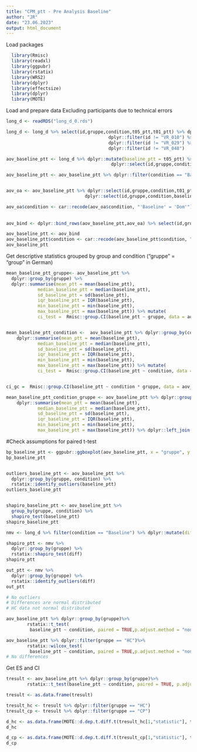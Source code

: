 ---
title: "CPM_ptt - Pre Analysis Baseline"
author: "JR"
date: "23.06.2023"
output: html_document
---

Load packages
```{r echo=TRUE, message=FALSE, warning=FALSE}
  library(Rmisc) 
  library(readxl)
  library(ggpubr) 
  library(rstatix) 
  library(WRS2)
  library(dplyr) 
  library(effectsize)
  library(dplyr)
  library(MOTE)
```

Load and prepare data
Excluding participants due to technical errors
```{r}
long_d <- readRDS("long_d_0.rds")

long_d <- long_d %>% select(id,gruppe,condition,t05_ptt,t01_ptt) %>% dplyr::filter(id != "VR_001") %>%
                                       dplyr::filter(id != "VR_010") %>%
                                       dplyr::filter(id != "VR_029") %>%
                                       dplyr::filter(id != "VR_048") 

aov_baseline_ptt <- long_d %>% dplyr::mutate(baseline_ptt = t05_ptt) %>%
                                        dplyr::select(id,gruppe,condition,baseline_ptt,t01_ptt)

aov_baseline_ptt <- aov_baseline_ptt %>% dplyr::filter(condition == "Baseline") %>% droplevels()


aov_oa <- aov_baseline_ptt %>% dplyr::select(id,gruppe,condition,t01_ptt) %>% mutate(baseline_ptt = t01_ptt) %>%
                              dplyr::select(id,gruppe,condition,baseline_ptt)

aov_oa$condition <- car::recode(aov_oa$condition, "'Baseline' = 'Dom'")  
  
  
aov_bind <- dplyr::bind_rows(aov_baseline_ptt,aov_oa) %>% select(id,gruppe,condition,baseline_ptt)

aov_baseline_ptt <- aov_bind
aov_baseline_ptt$condition <- car::recode(aov_baseline_ptt$condition, "'Baseline' = 'Cpm'")
aov_baseline_ptt
```



Get descriptive statistics grouped by group and condition
("gruppe" = "group" in German)
```{r}
mean_baseline_ptt_gruppe<- aov_baseline_ptt %>%
  dplyr::group_by(gruppe) %>%
  dplyr::summarise(mean_ptt = mean(baseline_ptt),
            median_baseline_ptt = median(baseline_ptt),
            sd_baseline_ptt = sd(baseline_ptt),
            iqr_baseline_ptt = IQR(baseline_ptt),
            min_baseline_ptt = min(baseline_ptt),
            max_baseline_ptt = max(baseline_ptt)) %>% mutate(
            ci_test =  Rmisc::group.CI(baseline_ptt ~ gruppe, data = aov_baseline_ptt, ci = .95))


mean_baseline_ptt_condition <-  aov_baseline_ptt %>% dplyr::group_by(condition) %>%
    dplyr::summarise(mean_ptt = mean(baseline_ptt),
            median_baseline_ptt = median(baseline_ptt),
            sd_baseline_ptt = sd(baseline_ptt),
            iqr_baseline_ptt = IQR(baseline_ptt),
            min_baseline_ptt = min(baseline_ptt),
            max_baseline_ptt = max(baseline_ptt)) %>% mutate(
            ci_test =  Rmisc::group.CI(baseline_ptt ~ condition, data = aov_baseline_ptt, ci = .95))


ci_gc =  Rmisc::group.CI(baseline_ptt ~ condition * gruppe, data = aov_baseline_ptt, ci = .95)

mean_baseline_ptt_condition_gruppe <- aov_baseline_ptt %>% dplyr::group_by(gruppe, condition) %>%
    dplyr::summarise(mean_ptt = mean(baseline_ptt),
            median_baseline_ptt = median(baseline_ptt),
            sd_baseline_ptt = sd(baseline_ptt),
            iqr_baseline_ptt = IQR(baseline_ptt),
            min_baseline_ptt = min(baseline_ptt),
            max_baseline_ptt = max(baseline_ptt)) %>% dplyr::left_join(ci_gc, by = c("gruppe","condition"))

```



#Check assumptions for paired t-test
```{r}
bp_baseline_ptt <- ggpubr::ggboxplot(aov_baseline_ptt, x = "gruppe", y = "baseline_ptt", color = "condition", palette = "jco" , add = c("mean_se"))
bp_baseline_ptt


outliers_baseline_ptt <- aov_baseline_ptt %>%
  dplyr::group_by(gruppe, condition) %>%
  rstatix::identify_outliers(baseline_ptt)
outliers_baseline_ptt


shapiro_baseline_ptt <- aov_baseline_ptt %>%
  group_by(gruppe, condition) %>%
  shapiro_test(baseline_ptt)
shapiro_baseline_ptt

nmv <- long_d %>% filter(condition == "Baseline") %>% dplyr::mutate(diff = t05_ptt - t01_ptt) %>% dplyr::select(id,gruppe,condition,diff)

shapiro_ptt <- nmv %>%
  dplyr::group_by(gruppe) %>%
  rstatix::shapiro_test(diff)
shapiro_ptt

out_ptt <- nmv %>%
  dplyr::group_by(gruppe) %>%
  rstatix::identify_outliers(diff)
out_ptt

# No outliers
# Differences are normal distributed
# HC data not normal distributed
```


```{r}
aov_baseline_ptt %>% dplyr::group_by(gruppe)%>%
        rstatix::t_test(
         baseline_ptt ~ condition, paired = TRUE,p.adjust.method = "none")
```


```{r}
aov_baseline_ptt %>% dplyr::filter(gruppe == "HC")%>%
        rstatix::wilcox_test(
         baseline_ptt ~ condition, paired = TRUE,p.adjust.method = "none")
# No differences
```














Get ES and CI
```{r}
tresult <- aov_baseline_ptt %>% dplyr::group_by(gruppe)%>%
        rstatix::t_test(baseline_ptt ~ condition, paired = TRUE, p.adjust.method = "none")

tresult <- as.data.frame(tresult)

tresult_hc <- tresult %>% dplyr::filter(gruppe == "HC")
tresult_cp <- tresult %>% dplyr::filter(gruppe == "CP")

d_hc <- as.data.frame(MOTE::d.dep.t.diff.t(tresult_hc[1,"statistic"], tresult_hc[1,"n1"], a = 0.05)) %>% mutate(gruppe = "HC")
d_hc

d_cp <- as.data.frame(MOTE::d.dep.t.diff.t(tresult_cp[1,"statistic"], tresult_cp[1,"n1"], a = 0.05)) %>% mutate(gruppe = "CP")
d_cp
```



























